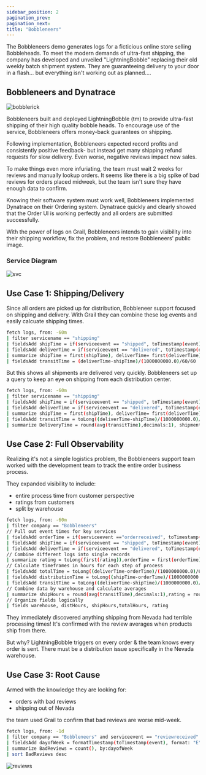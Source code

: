 ```yaml
---
sidebar_position: 2
pagination_prev:
pagination_next:
title: "Bobbleneers"
---
```


The Bobbleneers demo generates logs for a ficticious online store selling Bobbleheads. To meet the modern demands of ultra-fast shipping, the company has developed and unveiled "LightningBobble" replacing their old weekly batch shipment system. They are guaranteeing delivery to your door in a flash... but everything isn't working out as planned....

## Bobbleneers and Dynatrace

![bobblerick](/img/bobblerick.jpg)

Bobbleneers built and deployed LightningBobble (tm) to provide ultra-fast shipping of their high quality bobble heads. To encourage use of the service, Bobbleneers offers money-back guarantees on shipping.

Following implementation, Bobbleneers expected record profits and consistently positive feedback- but instead get many shipping refund requests for slow delivery. Even worse, negative reviews impact new sales.

To make things even more infuriating, the team must wait 2 weeks for reviews and manually lookup orders. It seems like there is a big spike of bad reviews for orders placed midweek, but the team isn't sure they have enough data to confirm.

Knowing their software system must work well, Bobbleneers implemented Dynatrace on their Ordering system. Dynatrace quickly and clearly showed that the Order UI is working perfectly and all orders are submitted successfully.

With the power of logs on Grail, Bobbleneers intends to gain visibility into their shipping workflow, fix the problem, and restore Bobbleneers' public image.

### Service Diagram

![svc](/img/bobbleneers.png)

## Use Case 1: Shipping/Delivery

Since all orders are picked up for distribution, Bobbleneer support focused on shipping and delivery. With Grail they can combine these log events and easily calcuate shipping times.

```bash
fetch logs, from: -60m
| filter servicename == "shipping"
| fieldsAdd shipTime = if(serviceevent == "shipped", toTimestamp(event))
| fieldsAdd deliverTime = if(serviceevent == "delivered", toTimestamp(event))
| summarize shipTime = first(shipTime), deliverTime= first(deliverTime), by: orderid
| fieldsAdd transitTime = (deliverTime-shipTime)/(1000000000.0)/60/60
```

But this shows all shipments are delivered very quickly. Bobbleneers set up a query to keep an eye on shipping from each distribution center.

```bash
fetch logs, from: -60m
| filter servicename == "shipping"
| fieldsAdd shipTime = if(serviceevent == "shipped", toTimestamp(event))
| fieldsAdd deliverTime = if(serviceevent == "delivered", toTimestamp(event))
| summarize shipTime = first(shipTime), deliverTime= first(deliverTime), warehouse = first(warehouse), by: orderid
| fieldsAdd transitTime = toLong((deliverTime-shipTime)/(1000000000.0)/60/60)
| summarize DeliveryTime = round(avg(transitTime),decimals:1), shipments = count(), by: warehouse
```

## Use Case 2: Full Observability

Realizing it's not a simple logistics problem, the Bobbleneers support team worked with the development team to track the entire order business process.

They expanded visibility to include:

- entire process time from customer perspective
- ratings from customers
- split by warehouse

```bash
fetch logs, from: -60m
| filter company == "Bobbleneers"
// Pull out event times for key services
| fieldsAdd orderTime = if(serviceevent =="orderreceived", toTimestamp(event))
| fieldsAdd shipTime = if(serviceevent == "shipped", toTimestamp(event))
| fieldsAdd deliverTime = if(serviceevent == "delivered", toTimestamp(event))
// Combine different logs into single records
| summarize rating = toLong(first(rating)),orderTime = first(orderTime), shipTime = first(shipTime), deliverTime= first(deliverTime), warehouse = first(warehouse), by: orderid
// Calculate timeframes in hours for each step of process
| fieldsAdd totalTime = toLong((deliverTime-orderTime)/(1000000000.0)/60/60)
| fieldsAdd distributionTime = toLong((shipTime-orderTime)/(1000000000.0)/60/60)
| fieldsAdd transitTime = toLong((deliverTime-shipTime)/(1000000000.0)/60/60)
// Combine data by warehouse and calculate averages
| summarize shipHours = round(avg(transitTime),decimals:1),rating = round(avg(rating),decimals:1),totalHours = round(avg(totalTime)),distHours = round(avg(distributionTime)),  by: warehouse
// Organize fields logically
| fields warehouse, distHours, shipHours,totalHours, rating
```

They immediately discovered anything shipping from Nevada had terrible processing times! It's confirmed with the review averages when products ship from there.

But why? LightningBobble triggers on every order & the team knows every order is sent. There must be a distribution issue specifically in the Nevada warehouse.

## Use Case 3: Root Cause

Armed with the knowledge they are looking for:

- orders with bad reviews
- shipping out of Nevada

the team used Grail to confirm that bad reviews are worse mid-week.

```bash
fetch logs, from: -1d
| filter company == "Bobbleneers" and serviceevent == "reviewreceived" and rating == "1"
| fieldsAdd dayofWeek = formatTimestamp(toTimestamp(event), format: "E")
| summarize BadReviews = count(), by:dayofWeek
| sort BadReviews desc
```

![reviews](/img/reviewsbyday.jpg)
